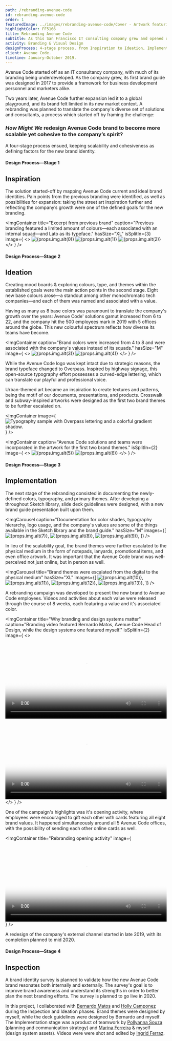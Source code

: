 ```yaml
---
path: /rebranding-avenue-code
id: rebranding-avenue-code
order: 1
featuredImage: ../images/rebranding-avenue-code/Cover - Artwork featuring a subway map with stations named after Avenue Code practice areas.cover.jpg
highlightColor: FF5166
title: Rebranding Avenue Code
subtitle: As this San Francisco IT consulting company grew and opened offices around the world, a rebranding was necessary to resonate its identity to a global audience.
activity: Branding & Visual Design
designProcess: 4-stage process, from Inspiration to Ideation, Implementation, and Inspection.
client: Avenue Code.
timeline: January—October 2019.
---
```




Avenue Code started off as an IT consultancy company, with much of its branding being underdeveloped. As the company grew, its first brand guide was designed in 2017 to provide a framework for business development personnel and marketers alike.

Two years later, Avenue Code further expansion led it to a global playground, and its brand felt limited in its new market context. A rebranding was planned to translate the company's diverse set of solutions and consultants, a process which started off by framing the challenge:

### _How Might We_ redesign Avenue Code brand to become more scalable yet cohesive to the company’s spirit?

A four-stage process ensued, keeping scalability and cohesiveness as defining factors for the new brand identity.

#### Design Process—Stage 1

## Inspiration

The solution started-off by mapping Avenue Code current and ideal brand identities. Pain points from the previous branding were identified, as well as possibilities for expansion: taking the street art inspiration further and reflecting the company’s growth were one of the defined goals for the new branding.

<ImgContainer
  title="Excerpt from previous brand"
  caption="Previous branding featured a limited amount of colours—each associated with an internal squad—and Lato as its typeface."
  hasSize="XL"
  isSplitIn={3}
  image={
    <>
      <Img alt={props.img.alt(0)} fluid={props.img.src(0)} />
      <Img alt={props.img.alt(1)} fluid={props.img.src(1)} />
      <Img alt={props.img.alt(2)} fluid={props.img.src(2)} />
    </>
  }
/>

#### Design Process—Stage 2

## Ideation

Creating mood boards & exploring colours, type, and themes within the established goals were the main action points in the second stage. Eight new base colours arose—a standout among other monochromatic tech companies—and each of them was named and associated with a value.

Having as many as 8 base colors was paramount to translate the company's growth over the years: Avenue Code' solutions gamut increased from 6 to 22, and the company hit the 500 employees mark in 2019 with 5 offices around the globe. This new colourful spectrum reflects how diverse its teams have become.

<ImgContainer
  caption="Brand colors were increased from 4 to 8 and were associated with the company's values instead of its squads."
  hasSize="M"
  image={
    <>
      <Img alt={props.img.alt(3)} fluid={props.img.src(3)} />
      <Fade bottom>
        <Img alt={props.img.alt(4)} fluid={props.img.src(4)} class="p-rebranding-avenue-code__mood-board-overlay" />
      </Fade>
    </>
  }
/>

While the Avenue Code logo was kept intact due to strategic reasons, the brand typeface changed to Overpass. Inspired by highway signage, this open-source typography effort possesses a curved-edge lettering, which can translate our playful and professional voice.

Urban-themed art became an inspiration to create textures and patterns, being the motif of our documents, presentations, and products. Crosswalk and subway-inspired artworks were designed as the first two brand themes to be further escalated on.

<ImgContainer
  image={
    <img alt="Typography sample with Overpass lettering and a colorful gradient shadow." class="p-rebranding-avenue-code__typography" src={brandTypographySample}/>
  }
/>

<ImgContainer
  caption="Avenue Code solutions and teams were incorporated in the artwork for the first two brand themes."
  isSplitIn={2}
  image={
    <>
      <Img alt={props.img.alt(5)} fluid={props.img.src(5)} />
      <Img alt={props.img.alt(6)} fluid={props.img.src(6)} />
    </>
  }
/>

#### Design Process—Stage 3

## Implementation

The next stage of the rebranding consisted in documenting the newly-defined colors, typography, and primary themes. After developing a throughout Sketch library, slide deck guidelines were designed, with a new brand guide presentation built upon them.

<ImgCarousel
  caption="Documentation for color shades, typography hierarchy, logo usage, and the company's values are some of the things available in the Sketch library and the brand guide."
  hasSize="M"
  images={[
    <Img alt={props.img.alt(7)} fluid={props.img.src(7)} />,
    <Img alt={props.img.alt(8)} fluid={props.img.src(8)} />,
    <Img alt={props.img.alt(9)} fluid={props.img.src(9)} />,
  ]}
/>

In lieu of the scalability goal, the brand themes were further escalated to the physical medium in the form of notepads, lanyards, promotional items, and even office artwork. It was important that the Avenue Code brand was well-perceived not just online, but in person as well.

<ImgCarousel
  title="Brand themes were escalated from the digital to the physical medium"
  hasSize="XL"
  images={[
    <Img alt={props.img.alt(10)} fluid={props.img.src(10)} />,
    <Img alt={props.img.alt(11)} fluid={props.img.src(11)} />,
    <Img alt={props.img.alt(12)} fluid={props.img.src(12)} />,
    <Img alt={props.img.alt(13)} fluid={props.img.src(13)} />,
  ]}
/>

A rebranding campaign was developed to present the new brand to Avenue Code employees. Videos and activities about each value were released through the course of 8 weeks, each featuring a value and it's associated color.

<ImgContainer
  title="Why branding and design systems matter"
  caption="Branding video featured Bernardo Matos, Avenue Code Head of Design, while the design systems one featured myself."
  isSplitIn={2}
  image={
    <>
      <video controls poster={brandIntroductionPoster} width="100%">
        <source src={brandIntroduction} type="video/mp4" />
      </video>
      <video controls poster={brandSystemPoster} width="100%">
        <source src={brandSystem} type="video/mp4" />
      </video>
    </>
  }
/>

One of the campaign's highlights was it's opening activity, where employees were encouraged to gift each other with cards featuring all eight brand values. It happened simultaneously around all 5 Avenue Code offices, with the possibility of sending each other online cards as well.

<ImgContainer
  title="Rebranding opening activity"
  image={
    <video controls poster={brandOpeningActivityPoster} width="100%">
      <source src={brandOpeningActivity} type="video/mp4" />
    </video>
  }
/>

A redesign of the company's external channel started in late 2019, with its completion planned to mid 2020.

#### Design Process—Stage 4

## Inspection

A brand identity survey is planned to validate how the new Avenue Code brand resonates both internally and externally. The survey's goal is to improve brand awareness and understand its strengths in order to better plan the next branding efforts. The survey is planned to go live in 2020.

<ProjectOutro>
In this project, I collaborated with <a href="https://www.linkedin.com/in/bernardolmatos/" rel="no-follow">Bernardo Matos</a> and <a href="https://www.linkedin.com/in/hollyvw/" rel="no-follow">Holly Camponez</a> during the Inspection and Ideation phases. Brand themes were designed by myself, while the deck guidelines were designed by Bernardo and myself.
</ProjectOutro>

<ProjectOutro>
  The Implementation stage was a product of teamwork by <a href="https://www.linkedin.com/in/pollyannasousa/" rel="no-follow">Pollyanna Souza</a> (planning and communication strategy) and <a href="https://www.linkedin.com/in/marinacferreira/" rel="no-follow">Marina Ferreira</a> &amp; myself (design system assets). Videos were were shot and edited by <a href="https://www.linkedin.com/in/ingrid-ferraz-0b78a1168/" rel="no-follow">Ingrid Ferraz</a>.
</ProjectOutro>